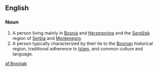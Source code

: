 ==English==

===Noun===
{{wikipedia|Bosniaks}}
{{en-noun}}

# A person living mainly in [[Bosnia]] and [[Herzegovina]] and the [[Sandžak]] region of [[Serbia]] and [[Montenegro]].
# A person typically characterized by their tie to the [[Bosnian]] historical region, traditional adherence to [[Islam]], and common culture and language.

[[af:Bosniak]]